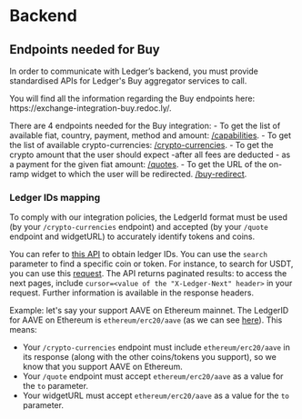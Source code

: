  
# Backend

<BackendIntro />

## Endpoints needed for Buy

In order to communicate with Ledger’s backend, you must provide standardised APIs for Ledger's Buy aggregator services to call.

<Callout type="info" emoji="🔗">
You will find all the information regarding the Buy endpoints here: https://exchange-integration-buy.redoc.ly/.
</Callout>


There are 4 endpoints needed for the Buy integration:
    - To get the list of available fiat, country, payment, method and amount: [/capabilities](https://exchange-integration-buy.redoc.ly/#operation/getCapabilities).
    - To get the list of available crypto-currencies: [/crypto-currencies](https://exchange-integration-buy.redoc.ly/#operation/getCrypto-currencies).
    - To get the crypto amount that the user should expect -after all fees are deducted - as a payment for the given fiat amount: [/quotes](https://exchange-integration-buy.redoc.ly/#operation/getQuote).
    - To get the URL of the on-ramp widget to which the user will be redirected. [/buy-redirect](https://exchange-integration-buy.redoc.ly/#operation/buy-redirect).


### Ledger IDs mapping
To comply with our integration policies, the LedgerId format must be used (by your `/crypto-currencies` endpoint) and accepted (by your `/quote` endpoint and widgetURL) to accurately identify tokens and coins. 

You can refer to [this API](https://crypto-assets-service.api.ledger.com/v1/currencies?output=id,name,ticker,contract_address,blockchain_name) to obtain ledger IDs. You can use the `search` parameter to find a specific coin or token. For instance, to search for USDT, you can use this [request](https://crypto-assets-service.api.ledger.com/v1/currencies?output=id,name,ticker,contract_address,blockchain_name&search=USDT). The API returns paginated results: to access the next pages, include `cursor=<value of the "X-Ledger-Next" header>` in your request. Further information is available in the response headers.

Example: let's say your support AAVE on Ethereum mainnet. The LedgerID for AAVE on Ethereum is `ethereum/erc20/aave` (as we can see [here](https://crypto-assets-service.api.ledger.com/v1/currencies?output=id,name,ticker,contract_address,blockchain_name&search=AAVE)). This means:
- Your `/crypto-currencies` endpoint must include `ethereum/erc20/aave` in its response (along with the other coins/tokens you support), so we know that you support AAVE on Ethereum.
- Your `/quote` endpoint must accept `ethereum/erc20/aave` as a value for the `to` parameter.
- Your widgetURL must accept `ethereum/erc20/aave` as a value for the `to` parameter.


[//]: # (Info needed to be exchange with the provider, but not out loud publicly)
[//]: # (**IP address checking** )
[//]: # (Additionally, we also need a way to know if a user will be able to perform a coin swap given his IP.)
[//]: # (Our back-end can adapt to how you decide to do this, but we recommend you use a dedicated endpoint. Our back-end will send the user’s IP address to that endpoint, without logging it. In response, your endpoint should tell us if the trade is accepted or rejected.)
